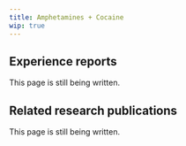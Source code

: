 ---
title: Amphetamines + Cocaine
wip: true
---

## Experience reports

This page is still being written.

## Related research publications

This page is still being written.

